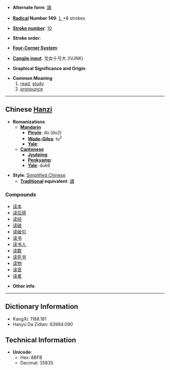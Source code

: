 * '''Alternate form''': [[讀]]

* '''[[Wiktionary:Chinese radical index| Radical]] Number 149''': [[Wiktionary:Chinese radical index 讠|讠]]+8 strokes

* '''[[Wiktionary:Chinese total strokes index|Stroke number]]''': [[Wiktionary:Chinese total strokes index 10|10]]

* '''Stroke order''': 

* '''[[Wiktionary:Chinese four corner index|Four-Corner System]]''': 

* '''[[Wiktionary:Chinese Cangjie index|Cangjie input]]''': 戈女十弓大 (IVJNK)

* '''Graphical Significance and Origin''': 

* '''Common Meaning'''
*# [[read]], [[study]]
*# [[pronounce]]

----

== Chinese [[Hanzi]] ==

* '''Romanizations'''
** '''[[Mandarin]]'''
*** '''[[Pinyin]]''': dú (du2)
*** '''[[Wade-Giles]]''': tu<sup>2</sup>
*** '''[[Yale]]''': 
** '''[[Cantonese]]'''
*** '''[[Jyutping]]''':
*** '''[[Penkyamp]]''': 
*** '''[[Yale]]''': duk6

* '''Style''': [[Simplified Chinese]] 
** '''[[Traditional Chinese|Traditional]] equivalent''': [[讀]]

===Compounds===
*[[读本]]
*[[读后感]]
*[[读经]]
*[[读破]]
*[[读破句]]
*[[读书]]
*[[读书人]]
*[[读数]]
*[[读死书]]
*[[读物]]
*[[读音]]
*[[读者]]

* '''Other info''': 

----

== Dictionary Information ==

* KangXi: 1188.181
* Hanyu Da Zidian: 63984.090

== Technical Information ==

* '''Unicode''':
** Hex: 8BFB
** Decimal: 35835